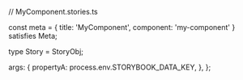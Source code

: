 // MyComponent.stories.ts


const meta = {
  title: 'MyComponent',
  component: 'my-component'
} satisfies Meta;

type Story = StoryObj;

  args: {
    propertyA: process.env.STORYBOOK_DATA_KEY,
  },
};
